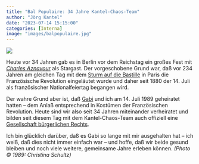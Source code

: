 ```yaml
---
title: "Bal Populaire: 34 Jahre Kantel-Chaos-Team"
author: "Jörg Kantel"
date: "2023-07-14 15:15:00"
categories: [Interna]
image: "images/balpopulaire.jpg"
---
```


[![](images/balpopulaire-b.jpg)](https://www.flickr.com/photos/schockwellenreiter/38236065/)

Heute vor 34 Jahren gab es in Berlin vor dem Reichstag ein großes Fest mit *[Charles Aznavour](https://de.wikipedia.org/wiki/Charles_Aznavour)* als Stargast. Der vorgeschobene Grund war, daß vor 234 Jahren am gleichen Tag mit dem [Sturm auf die Bastille](https://de.wikipedia.org/wiki/Sturm_auf_die_Bastille) in Paris die Französische Revolution eingeläutet wurde und daher seit 1880 der 14. Juli als französischer Nationalfeiertag begangen wird.

Der wahre Grund aber ist, daß [Gabi](http://www.gabi-kantel.de/) und ich am 14. Juli 1989 geheiratet hatten -- dem Anlaß entsprechend in Kostümen der Französischen Revolution. Heute sind wir also seit 34 Jahren miteinander verheiratet und bilden seit diesem Tag mit dem Kantel-Chaos-Team auch offiziell eine [Gesellschaft bürgerlichen Rechts](https://de.wikipedia.org/wiki/Gesellschaft_b%C3%BCrgerlichen_Rechts_(Deutschland)).

Ich bin glücklich darüber, daß es Gabi so lange mit mir ausgehalten hat -- ich weiß, daß dies nicht immer einfach war -- und hoffe, daß wir beide gesund bleiben und noch viele weitere, gemeinsame Jahre erleben können. *(Photo &copy; 1989: Christina Schultz)*